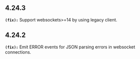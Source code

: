 ## 4.24.3
**`(fix):`** Support websockets>=14 by using legacy client.


## 4.24.2
**`(fix):`** Emit ERROR events for JSON parsing errors in websocket connections.


